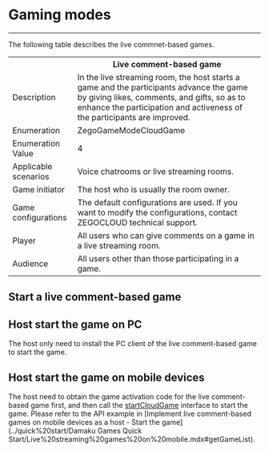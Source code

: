 # Gaming modes

- - -

The following table describes the live commnet-based games.

<table>
  
<tbody><tr>
<th></th>
<th>Live comment-based game</th>
</tr>
<tr>
<td>Description</td>
<td>In the live streaming room, the host starts a game and the participants advance the game by giving likes, comments, and gifts, so as to enhance the  participation and activeness of the participants are improved.</td>
</tr>
<tr>
<td>Enumeration</td>
<td>ZegoGameModeCloudGame</td>
</tr>
<tr>
<td>Enumeration Value</td>
<td>4</td>
</tr>
<tr>
<td>Applicable scenarios</td>
<td>Voice chatrooms or live streaming rooms.</td>
</tr>
<tr>
<td>Game initiator</td>
<td>The host who is usually the room owner.</td>
</tr>
<tr>
<td>Game configurations</td>
<td>The default configurations are used. If you want to modify the configurations, contact ZEGOCLOUD technical support.</td>
</tr>
<tr>
<td>Player</td>
<td>All users who can give comments on a game in a live streaming room.</td>
</tr>
<tr>
<td>Audience</td>
<td>All users other than those participating in a game.</td>
</tr>
</tbody></table>

## Start a live comment-based game

## Host start the game on PC

The host only need to install the PC client of the live comment-based game to start the game.

## Host start the game on mobile devices

The host need to obtain the game activation code for the live comment-based game first, and then call the [startCloudGame](https://doc-en.zego.im/article/api?doc=ZegoMiniGameEngine_API~java_android~class~ZegoCloudGameEngine#start-cloud-game) interface to start the game. Please refer to the API example in [Implement live comment-based games on mobile devices as a host - Start the game](../quick%20start/Damaku Games Quick Start/Live%20streaming%20games%20on%20mobile.mdx#getGameList).
